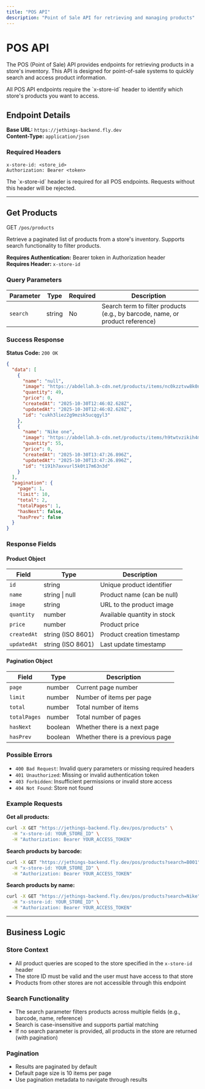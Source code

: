 ```yaml
---
title: "POS API"
description: "Point of Sale API for retrieving and managing products"
---
```


# POS API

The POS (Point of Sale) API provides endpoints for retrieving products in a store's inventory. This API is designed for point-of-sale systems to quickly search and access product information.

<Note>
All POS API endpoints require the `x-store-id` header to identify which store's products you want to access.
</Note>

## Endpoint Details

**Base URL:** `https://jethings-backend.fly.dev`  
**Content-Type:** `application/json`

### Required Headers

```
x-store-id: <store_id>
Authorization: Bearer <token>
```

<Warning>
The `x-store-id` header is required for all POS endpoints. Requests without this header will be rejected.
</Warning>

---

## Get Products

GET `/pos/products`

Retrieve a paginated list of products from a store's inventory. Supports search functionality to filter products.

**Requires Authentication:** Bearer token in Authorization header  
**Requires Header:** `x-store-id`

### Query Parameters

| Parameter | Type | Required | Description |
|-----------|------|----------|-------------|
| `search` | string | No | Search term to filter products (e.g., by barcode, name, or product reference) |

### Success Response

**Status Code:** `200 OK`

```json
{
  "data": [
    {
      "name": "null",
      "image": "https://abdellah.b-cdn.net/products/items/nc0kzztvw8k0navwc6i3juuk/1761828362970_H0t0sJZopuiOsQtqp4euPrdkBZvTg4r21135F720.jpg",
      "quantity": 49,
      "price": 0,
      "createdAt": "2025-10-30T12:46:02.628Z",
      "updatedAt": "2025-10-30T12:46:02.628Z",
      "id": "cukh3liez2g9mzsk5ucqgyl3"
    },
    {
      "name": "Nike one",
      "image": "https://abdellah.b-cdn.net/products/items/h9twtvzikih4mrqng29apcyw/1761832047401_H0t0sJZopuiOsQtqp4euPrdkBZvTg4r21135F720.jpg",
      "quantity": 55,
      "price": 0,
      "createdAt": "2025-10-30T13:47:26.896Z",
      "updatedAt": "2025-10-30T13:47:26.896Z",
      "id": "t191h7axvurl5k0t17m63n3d"
    }
  ],
  "pagination": {
    "page": 1,
    "limit": 10,
    "total": 2,
    "totalPages": 1,
    "hasNext": false,
    "hasPrev": false
  }
}
```

### Response Fields

#### Product Object

| Field | Type | Description |
|-------|------|-------------|
| `id` | string | Unique product identifier |
| `name` | string \| null | Product name (can be null) |
| `image` | string | URL to the product image |
| `quantity` | number | Available quantity in stock |
| `price` | number | Product price |
| `createdAt` | string (ISO 8601) | Product creation timestamp |
| `updatedAt` | string (ISO 8601) | Last update timestamp |

#### Pagination Object

| Field | Type | Description |
|-------|------|-------------|
| `page` | number | Current page number |
| `limit` | number | Number of items per page |
| `total` | number | Total number of items |
| `totalPages` | number | Total number of pages |
| `hasNext` | boolean | Whether there is a next page |
| `hasPrev` | boolean | Whether there is a previous page |

### Possible Errors

- `400 Bad Request`: Invalid query parameters or missing required headers
- `401 Unauthorized`: Missing or invalid authentication token
- `403 Forbidden`: Insufficient permissions or invalid store access
- `404 Not Found`: Store not found

### Example Requests

**Get all products:**
```bash
curl -X GET "https://jethings-backend.fly.dev/pos/products" \
  -H "x-store-id: YOUR_STORE_ID" \
  -H "Authorization: Bearer YOUR_ACCESS_TOKEN"
```

**Search products by barcode:**
```bash
curl -X GET "https://jethings-backend.fly.dev/pos/products?search=B001" \
  -H "x-store-id: YOUR_STORE_ID" \
  -H "Authorization: Bearer YOUR_ACCESS_TOKEN"
```

**Search products by name:**
```bash
curl -X GET "https://jethings-backend.fly.dev/pos/products?search=Nike" \
  -H "x-store-id: YOUR_STORE_ID" \
  -H "Authorization: Bearer YOUR_ACCESS_TOKEN"
```

---

## Business Logic

### Store Context
- All product queries are scoped to the store specified in the `x-store-id` header
- The store ID must be valid and the user must have access to that store
- Products from other stores are not accessible through this endpoint

### Search Functionality
- The search parameter filters products across multiple fields (e.g., barcode, name, reference)
- Search is case-insensitive and supports partial matching
- If no search parameter is provided, all products in the store are returned (with pagination)

### Pagination
- Results are paginated by default
- Default page size is 10 items per page
- Use pagination metadata to navigate through results
